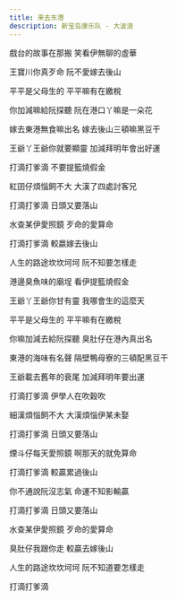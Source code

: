 ```yaml
---
title: 来去东港
description: 新宝岛康乐队 - 大波浪
---
```


戲台的故事在那搬 笑看伊無聊的虛華

王寶川你真歹命 阮不愛嫁去後山

平平是父母生的 平平嘛有在繳稅

你加減嘛給阮探聽 阮在港口丫嘛是一朵花

嫁去東港無食嘛出名 嫁去後山三頓嘛黑豆干

王爺丫王爺你就要顯靈 加減拜明年會出好運

打滴打爹滴 不要提籃燒假金

紅囝仔煩惱飼不大 大漢了四處討客兄

打滴打爹滴 日頭又要落山

水查某伊愛照鏡 歹命的愛算命

打滴打爹滴 較嬴嫁去後山

人生的路途坎坎坷坷 阮不知要怎樣走

港邊臭魚味的廟埕 看伊提籃燒假金

王爺丫王爺你甘有靈 我哪會生的這麼天

平平是父母生的 平平嘛有在繳稅

你嘛加減去給阮探聽 臭肚仔在港內真出名

東港的海味有名聲 隔壁鴨母寮的三頓配黑豆干

王爺載去舊年的衰尾 加減拜明年要出運

打滴打爹滴 伊學人在吹穀吹

細漢煩惱飼不大 大漢煩惱伊某未娶

打滴打爹滴 日頭又要落山

煙斗仔每天愛照鏡 啊那天的就免算命

打滴打爹滴 較贏累過後山

你不通說阮沒志氣 命運不知影輸贏

打滴打爹滴 日頭又要落山

水查某伊愛照鏡 歹命的愛算命

臭肚仔我跟你走 較贏去嫁後山

人生的路途坎坎坷坷 阮不知道要怎樣走

打滴打爹滴
